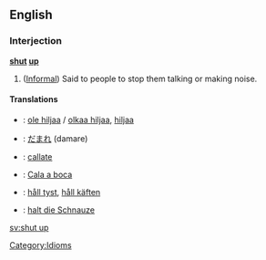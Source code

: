 ==English==
===Interjection===
'''[[shut]] [[up]]'''

# ([[Informal]]) Said to people to stop them talking or making noise.

====Translations====
*{{fi}}: [[ole hiljaa]] / [[olkaa hiljaa]], [[hiljaa]]
*{{ja}}: [[だまれ]] (damare)
*{{es}}: [[callate]]
*{{pt}}: [[Cala a boca]]
*{{sv}}: [[håll tyst]], [[håll käften]]
*{{de}}: [[halt die Schnauze]]

[[Category:Idioms]]

[[sv:shut up]]